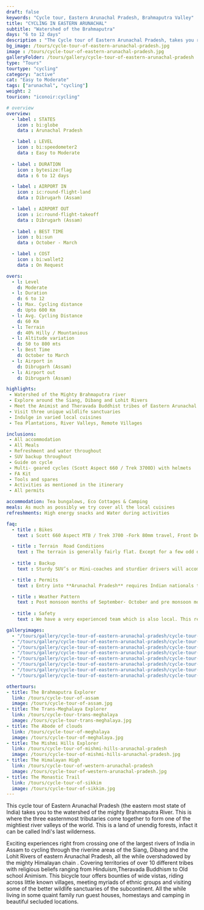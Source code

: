 ```yaml
---
draft: false
keywords: "Cycle tour, Eastern Arunachal Pradesh, Brahmaputra Valley"
title: "CYCLING IN EASTERN ARUNACHAL"
subtitle: "Watershed of the Brahmaputra"
days: "6 to 12 days"
description : "The Cycle tour of Eastern Arunachal Pradesh, takes you riding across the watershed of the Mighty Brahmaputra Valley"
bg_image: /tours/cycle-tour-of-eastern-arunachal-pradesh.jpg
image : /tours/cycle-tour-of-eastern-arunachal-pradesh.jpg
galleryFolder: /tours/gallery/cycle-tour-of-eastern-arunachal-pradesh
type: "Tours" 
tourtype: "cycling"
category: "active"
cat: "Easy to Moderate"
tags: ["arunachal", "cycling"]
weight: 2
touricon: "iconoir:cycling"

# overview
overview:
  - label : STATES
    icon : bi:globe
    data : Arunachal Pradesh 

  - label : LEVEL
    icon : bi:speedometer2
    data : Easy to Moderate
   
  - label : DURATION
    icon : bytesize:flag
    data : 6 to 12 days

  - label : AIRPORT IN
    icon : ic:round-flight-land
    data : Dibrugarh (Assam)

  - label : AIRPORT OUT
    icon : ic:round-flight-takeoff
    data : Dibrugarh (Assam)
    
  - label : BEST TIME
    icon : bi:sun
    data : October - March

  - label : COST
    icon : bi:wallet2
    data : On Request

overs:
  - l: Level 
    d: Moderate
  - l: Duration 
    d: 6 to 12
  - l: Max. Cycling distance 
    d: Upto 600 Km
  - l: Avg. Cycling Distance 
    d: 60 Km
  - l: Terrain 
    d: 40% Hilly / Mountanious
  - l: Altitude variation
    d: 50 to 800 mts
  - l: Best Time 
    d: October to March
  - l: Airport in
    d: Dibrugarh (Assam)
  - l: Airport out 
    d: Dibrugarh (Assam)  

highlights:
 - Watershed of the Mighty Brahmaputra river
 - Explore around the Siang, Dibang and Lohit Rivers
 - Meet the Animist and Theravada Buddhist tribes of Eastern Arunachal Pradesh
 - Visit three unique wildlife sanctuaries
 - Indulge in varied local cuisines
 - Tea Plantations, River Valleys, Remote Villages

inclusions:
 - All accommodation
 - All Meals
 - Refreshment and water throughout
 - SUV backup throughout
 - Guide on cycle
 - Multi- geared cycles (Scott Aspect 660 / Trek 3700D) with helmets
 - FA Kit
 - Tools and spares
 - Activities as mentioned in the itinerary
 - All permits

accommodation: Tea bungalows, Eco Cottages & Camping
meals: As much as possibly we try cover all the local cuisines
refreshments: High energy snacks and Water during activities

faq:
  - title : Bikes
    text : Scott 660 Aspect MTB / Trek 3700 -Fork 80mm travel, Front Derailleur Shimano FD-TX50 / 34.9mm, Rear Derailleur Shimano Tourney RD-TX35 21 Speed (Upgraded), Shifters Shimano ST-EF 41 L / 7R EZ-ire plus (Upgraded), Brakeset Tektro SCM-02 mech. Disc 160F/160Rmm Rotor, Front Tyre 6 26×2.1 / 30TPI, Rear Tyre 6 26×2.1 / 30TPI, Weight 13.6 kg / 29.98 lbs

  - title : Terrain  Road Conditions
    text : The terrain is generally fairly flat. Except for a few odd days the roads are generally excellent. This is probably one of the easiest routes to cycle in the Northeastern region, with beautiful views, interesting tribes and excellent road conditions.
  
  - title : Backup
    text : Sturdy SUV’s or Mini-coaches and sturdier drivers will accompany you on every trip. These vehicles are along right from your airport pick up to your drop back to the airport.

  - title : Permits
    text : Entry into **Arunachal Pradesh** requires Indian nationals to aquire a Inner Line Permit (ILP) whereas foreign nationals require Restricted Area Permits (RAP), both of which have a certain fees applicable.

  - title : Weather Pattern
    text : Post monsoon months of September- October and pre monsoon months of March-April are very pleasant with blue skies and a fair days. Peak winters are from November to February with the mercury coming down below 15 C in the nights, where as the days are quite pleasant.
  
  - title : Safety
    text : We have a very experienced team which is also local. This reflects in the overall safety of our tours. Rest assured your guides know where extra attention is required and when. All our routes are well known to us, we know where the nearest medical facilities are, we know whom to contact if in case of an emergency, we know all the alternate routes in case of road blockages. We have CASEVAC protocols in place to streamline the process in case of emergencies. You can rest easy knowing that in the outdoors in general and this region in particular you are in safe hands with us.

galleryimages:
  - "/tours/gallery/cycle-tour-of-eastern-arunachal-pradesh/cycle-tour-of-eastern-arunachal-pradesh1.jpg"
  - "/tours/gallery/cycle-tour-of-eastern-arunachal-pradesh/cycle-tour-of-eastern-arunachal-pradesh2.jpg"
  - "/tours/gallery/cycle-tour-of-eastern-arunachal-pradesh/cycle-tour-of-eastern-arunachal-pradesh3.jpg"
  - "/tours/gallery/cycle-tour-of-eastern-arunachal-pradesh/cycle-tour-of-eastern-arunachal-pradesh4.jpg"
  - "/tours/gallery/cycle-tour-of-eastern-arunachal-pradesh/cycle-tour-of-eastern-arunachal-pradesh5.jpg"
  - "/tours/gallery/cycle-tour-of-eastern-arunachal-pradesh/cycle-tour-of-eastern-arunachal-pradesh6.jpg"
  - "/tours/gallery/cycle-tour-of-eastern-arunachal-pradesh/cycle-tour-of-eastern-arunachal-pradesh7.jpg"
  - "/tours/gallery/cycle-tour-of-eastern-arunachal-pradesh/cycle-tour-of-eastern-arunachal-pradesh8.jpg"

othertours:
- title: The Brahmaputra Explorer 
  link: /tours/cycle-tour-of-assam
  image: /tours/cycle-tour-of-assam.jpg
- title: The Trans-Meghalaya Explorer
  link: /tours/cycle-tour-trans-meghalaya
  image: /tours/cycle-tour-trans-meghalaya.jpg
- title: The Abode of clouds 
  link: /tours/cycle-tour-of-meghalaya
  image: /tours/cycle-tour-of-meghalaya.jpg
- title: The Mishmi Hills Explorer 
  link: /tours/cycle-tour-of-mishmi-hills-arunachal-pradesh
  image: /tours/cycle-tour-of-mishmi-hills-arunachal-pradesh.jpg
- title: The Himalayan High
  link: /tours/cycle-tour-of-western-arunachal-pradesh
  image: /tours/cycle-tour-of-western-arunachal-pradesh.jpg 
- title: The Monastic Trail
  link: /tours/cycle-tour-of-sikkim
  image: /tours/cycle-tour-of-sikkim.jpg
---
```



This cycle tour of  Eastern Arunachal Pradesh (the eastern most state of India) takes you to the watershed of the mighty Brahmaputra River. This is where the three easternmost tributaries come together to form one of the mightiest river valleys of the world. This is a land of unendig forests, infact it can be called Indi's last wilderness.

Exciting experiences right from crossing one of the largest rivers of India in Assam to cycling through the riverine areas of the Siang, Dibang and the Lohit Rivers of eastern Arunachal Pradesh, all the while overshadowed by the mighty Himalayan chain . Covering territories of over 10 different tribes with religious beliefs ranging from Hinduism,Theravada Buddhism to Old school Animism. This bicycle tour offers bounties of wide vistas, riding across little known villages, meeting myriads of ethnic groups and visiting some of the better wildlife sanctuaries of the subcontinent. All the while living in some quaint family run guest houses, homestays and camping in beautiful secluded locations.